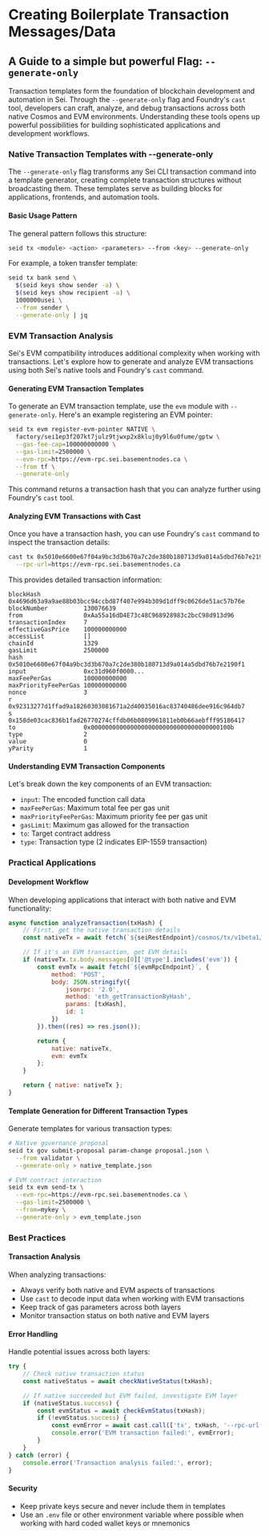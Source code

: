 # Creating Boilerplate Transaction Messages/Data

## A Guide to a simple but powerful Flag: `--generate-only`

Transaction templates form the foundation of blockchain development and automation in Sei. Through the `--generate-only` flag and Foundry's `cast` tool, developers can craft, analyze, and debug transactions across both native Cosmos and EVM environments. Understanding these tools opens up powerful possibilities for building sophisticated applications and development workflows.

### Native Transaction Templates with --generate-only

The `--generate-only` flag transforms any Sei CLI transaction command into a template generator, creating complete transaction structures without broadcasting them. These templates serve as building blocks for applications, frontends, and automation tools.

#### Basic Usage Pattern

The general pattern follows this structure:

```bash
seid tx <module> <action> <parameters> --from <key> --generate-only
```

For example, a token transfer template:

```bash
seid tx bank send \
  $(seid keys show sender -a) \
  $(seid keys show recipient -a) \
  1000000usei \
  --from sender \
  --generate-only | jq
```

### EVM Transaction Analysis

Sei's EVM compatibility introduces additional complexity when working with transactions. Let's explore how to generate and analyze EVM transactions using both Sei's native tools and Foundry's `cast` command.

#### Generating EVM Transaction Templates

To generate an EVM transaction template, use the `evm` module with `--generate-only`. Here's an example registering an EVM pointer:

```bash
seid tx evm register-evm-pointer NATIVE \
  factory/sei1ep3f207kt7julz9tjwxp2x8kluj0y9l6u0fume/gptw \
  --gas-fee-cap=100000000000 \
  --gas-limit=2500000 \
  --evm-rpc=https://evm-rpc.sei.basementnodes.ca \
  --from tf \
  --generate-only
```

This command returns a transaction hash that you can analyze further using Foundry's `cast` tool.

#### Analyzing EVM Transactions with Cast

Once you have a transaction hash, you can use Foundry's `cast` command to inspect the transaction details:

```bash
cast tx 0x5010e6600e67f04a9bc3d3b670a7c2de380b180713d9a014a5dbd76b7e2190f1 \
  --rpc-url=https://evm-rpc.sei.basementnodes.ca
```

This provides detailed transaction information:

```text
blockHash            0x4696d63a9a9ae88b03bcc94ccbd87f407e994b309d1dff9c0626de51ac57b76e
blockNumber          130076639
from                 0xAa55a16dD4E73c48C968928983c2bcC98d913d96
transactionIndex     7
effectiveGasPrice    100000000000
accessList           []
chainId              1329
gasLimit             2500000
hash                 0x5010e6600e67f04a9bc3d3b670a7c2de380b180713d9a014a5dbd76b7e2190f1
input                0xc31d960f0000...
maxFeePerGas         100000000000
maxPriorityFeePerGas 100000000000
nonce                3
r                    0x92313277d1ffad9a18260303081671a2d40035016ac83740486dee916c964db7
s                    0x158de03cac836b1fad26770274cffdb06b0809961811eb0b66aebfff95186417
to                   0x000000000000000000000000000000000000100b
type                 2
value                0
yParity              1
```

#### Understanding EVM Transaction Components

Let's break down the key components of an EVM transaction:

- `input`: The encoded function call data
- `maxFeePerGas`: Maximum total fee per gas unit
- `maxPriorityFeePerGas`: Maximum priority fee per gas unit
- `gasLimit`: Maximum gas allowed for the transaction
- `to`: Target contract address
- `type`: Transaction type (2 indicates EIP-1559 transaction)

### Practical Applications

#### Development Workflow

When developing applications that interact with both native and EVM functionality:

```javascript
async function analyzeTransaction(txHash) {
	// First, get the native transaction details
	const nativeTx = await fetch(`${seiRestEndpoint}/cosmos/tx/v1beta1/txs/${txHash}`).then((res) => res.json());

	// If it's an EVM transaction, get EVM details
	if (nativeTx.tx.body.messages[0]['@type'].includes('evm')) {
		const evmTx = await fetch(`${evmRpcEndpoint}`, {
			method: 'POST',
			body: JSON.stringify({
				jsonrpc: '2.0',
				method: 'eth_getTransactionByHash',
				params: [txHash],
				id: 1
			})
		}).then((res) => res.json());

		return {
			native: nativeTx,
			evm: evmTx
		};
	}

	return { native: nativeTx };
}
```

#### Template Generation for Different Transaction Types

Generate templates for various transaction types:

```bash
# Native governance proposal
seid tx gov submit-proposal param-change proposal.json \
  --from validator \
  --generate-only > native_template.json

# EVM contract interaction
seid tx evm send-tx \
  --evm-rpc=https://evm-rpc.sei.basementnodes.ca \
  --gas-limit=2500000 \
  --from=mykey \
  --generate-only > evm_template.json
```

### Best Practices

#### Transaction Analysis

When analyzing transactions:

- Always verify both native and EVM aspects of transactions
- Use `cast` to decode input data when working with EVM transactions
- Keep track of gas parameters across both layers
- Monitor transaction status on both native and EVM layers

#### Error Handling

Handle potential issues across both layers:

```javascript
try {
	// Check native transaction status
	const nativeStatus = await checkNativeStatus(txHash);

	// If native succeeded but EVM failed, investigate EVM layer
	if (nativeStatus.success) {
		const evmStatus = await checkEvmStatus(txHash);
		if (!evmStatus.success) {
			const evmError = await cast.call(['tx', txHash, '--rpc-url', evmRpcUrl]);
			console.error('EVM transaction failed:', evmError);
		}
	}
} catch (error) {
	console.error('Transaction analysis failed:', error);
}
```

#### Security

- Keep private keys secure and never include them in templates
- Use an `.env` file or other environment variable where possible when working with hard coded wallet keys or mnemonics
